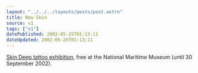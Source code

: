 ```yaml
---
layout: "../../../layouts/posts/post.astro"
title: New Skin
source: v1
tags: ["v1"]
datePublished: 2002-05-25T01:13:11
dateUpdated: 2002-05-25T01:13:11
---
```


[Skin Deep tattoo exhibition][1], free at the National Maritime Museum (until 30 September 2002).

[1]: http://www.nmm.ac.uk/galleries/skin_deep.html "Skin Deep tattoo and tattooing exhibition"
